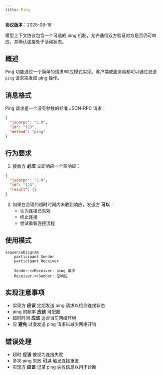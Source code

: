 ```yaml
---
title: Ping
---
```


<div id="enable-section-numbers" />

<Info>**协议版本**：2025-06-18</Info>

模型上下文协议包含一个可选的 ping 机制，允许通信双方验证对方是否仍可响应，并确认连接处于活动状态。

## 概述

Ping 功能通过一个简单的请求/响应模式实现。客户端或服务端都可以通过发送 `ping` 请求来发起 ping 操作。

## 消息格式

Ping 请求是一个没有参数的标准 JSON-RPC 请求：

```json
{
  "jsonrpc": "2.0",
  "id": "123",
  "method": "ping"
}
```

## 行为要求

1. 接收方 **必须** 立即响应一个空响应：

```json
{
  "jsonrpc": "2.0",
  "id": "123",
  "result": {}
}
```

2. 如果在合理的超时时间内未收到响应，发送方 **可以**：
   - 认为连接已失效
   - 终止连接
   - 尝试重新连接流程

## 使用模式

```mermaid
sequenceDiagram
    participant Sender
    participant Receiver

    Sender->>Receiver: ping 请求
    Receiver->>Sender: 空响应
```

## 实现注意事项

- 实现方 **应该** 定期发送 ping 请求以检测连接状态
- ping 的频率 **应该** 可配置
- 超时时间 **应该** 适合当前网络环境
- 应 **避免** 过度发送 ping 请求以减少网络开销

## 错误处理

- 超时 **应该** 被视为连接失败
- 多次 ping 失败 **可以** 触发连接重置
- 实现方 **应该** 记录 ping 失败信息以用于诊断